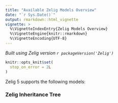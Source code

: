 ```yaml
---
title: "Available Zelig Models Overview"
date: "`r Sys.Date()`"
output: rmarkdown::html_vignette
vignette: >
  %\VignetteIndexEntry{Zelig Models Overview}
  %\VignetteEngine{knitr::rmarkdown}
  %\VignetteEncoding{UTF-8}
---
```

  
*Built using Zelig version `r packageVersion('Zelig')`*
  
```r
knitr::opts_knit$set(
  stop_on_error = 2L
)
```

Zelig 5 supports the following models:

### Zelig Inheritance Tree

<style>
.node {
  cursor: pointer;
}
.node circle {
  fill: #fff;
  stroke: steelblue;
  stroke-width: 1.5px;
}
.node text {
  font: 12px sans-serif;
}
.node tip-text{
  font: 20px sans-serif;
}
.link {
  fill: none;
  stroke: #ccc;
  stroke-width: 1.5px;
}

</style>
<div id="modelsModalWrap">
<script src="_static/d3.v3.min.js"></script>

<script>
var margin = {top: 0, right: 0, bottom: 0, left: 40},
    width = document.documentElement.clientWidth; // or a number, or set to some div
    height = document.documentElement.clientHeight;
    
var i = 0,
    duration = 750,
    root;
var tree = d3.layout.tree()
    .size([height, width]);
var diagonal = d3.svg.diagonal()
    .projection(function(d) { return [d.y, d.x]; });
var svg = d3.select("#modelsModalWrap").append("div").append("svg")
    .attr("width", "1170" )
    .attr("height", height)
  .append("g")
    .attr("transform", "translate(" + margin.left + "," + margin.top + ")");
var nodes = [];
var links = [];
var k = 0;
var dups = [];
var big_tree = [];
var models = [];
var model_index = [];
var urls = {};
d3.select(self.frameElement).style("height", "800px");
BigTree("_static/zelig5models.json", "Core", "zelig5models", function(){
        BigTree("_static/zelig5choicemodels.json", "Choice", "zelig5choicemodels", function() {
                for (var j = big_tree.length; j--;){
                    if (dups.indexOf(big_tree[j]) == -1){
                        dups.push(big_tree[j]);
                        models.push({"name": big_tree[j], "children":[]});
                        model_index.push(big_tree[j])
                    }  else{continue;}
                
                    if (big_tree[j] == "Zelig"){
                        continue;
                    }
                
                    var tgt = model_index.indexOf(big_tree[j]);
                    var src = model_index.indexOf(big_tree[j+1]);
                    models[src].children.push(models[tgt]);
                }
                //     console.log(models);
                
                var flare = ({"name": "Zelig", "children":models[0].children.reverse()});
                root = flare;
                // console.log(flare);
                root.x0 = height / 2;
                root.y0 = 0;
                
                function collapse(d) {
                    if (d.children) {
                        d._children = d.children;
                        d._children.forEach(collapse);
                        d.children = null;
                    }
                }
                
                // root.children.forEach(collapse);
                update(root);
                });
        });
   
// 
// 
function BigTree(url, name, level, callback) {
    d3.json(url, function(z5models) {
            data = z5models;
            for (var key in data[level]) {
                var model = data[level][key];
                var reverse_tree = model.tree;
                urls[data[level][key].tree[0]] = data[level][key]["vignette.url"][0];
                for (var i = 0; i <= reverse_tree.length; i++){
                    if(i==reverse_tree.length) {
                        big_tree.push(name, "Zelig");
                        continue;
                    } else if(reverse_tree[i-1]=="Zelig-bayes" | reverse_tree[i-1]=="Zelig-gee") {
                        continue; // skip current branch if the next branch is Zelig-bayes or Zelig-gee, as this indicates the current branch is the "shortcut" class with multiple inheritance
                    }
                    big_tree.push(reverse_tree[i]);
                }
            }
            callback();
            });
}
function update(source) {
  // Compute the new tree layout.
  var nodes = tree.nodes(root).reverse(),
      links = tree.links(nodes);
  // console.log(nodes);
  // console.log(links);
  // Normalize for fixed-depth.
  nodes.forEach(function(d) { d.y = d.depth * 180; });
  // Update the nodes…
  var node = svg.selectAll("g.node")
      .data(nodes, function(d) { return d.id || (d.id = ++i); });
  // Enter any new nodes at the parent's previous position.
  var nodeEnter = node.enter().append("g")
      .attr("class", "node")
      .attr("transform", function(d) { return "translate(" + source.y0 + "," + source.x0 + ")"; })
     // .on("mouseover", mouseover)
    //  .on("mouseout", mouseout)
      .on("click", click);
  nodeEnter.append("circle")
      .attr("r", 1e-6)
      .style("fill", function(d) { return d._children ? "lightsteelblue" : "#fff"; });
  nodeEnter.append("text")
      .attr("x", function(d) { return d.children || d._children ? -10 : 10; })
      .attr("dy", ".35em")
      .attr("text-anchor", function(d) { return d.children || d._children ? "end" : "start"; })
      .text(function(d) { return d.name; })
      .style("fill-opacity", 1e-6);
  // Transition nodes to their new position.
  var nodeUpdate = node.transition()
      .duration(duration)
      .attr("transform", function(d) { return "translate(" + d.y + "," + d.x + ")"; });
  nodeUpdate.select("circle")
      .attr("r", 4.5)
      .style("fill", function(d) { return d._children ? "lightsteelblue" : "#fff"; });
  nodeUpdate.select("text")
      .style("fill-opacity", 1);
  // Transition exiting nodes to the parent's new position.
  var nodeExit = node.exit().transition()
      .duration(duration)
      .attr("transform", function(d) { return "translate(" + source.y + "," + source.x + ")"; })
      .remove();
  nodeExit.select("circle")
      .attr("r", 1e-6);
  nodeExit.select("text")
      .style("fill-opacity", 1e-6);
  // Update the links…
  var link = svg.selectAll("path.link")
      .data(links, function(d) { return d.target.id; });
  // Enter any new links at the parent's previous position.
  link.enter().insert("path", "g")
      .attr("class", "link")
      .attr("d", function(d) {
        var o = {x: source.x0, y: source.y0};
        return diagonal({source: o, target: o});
      });
  // Transition links to their new position.
  link.transition()
      .duration(duration)
      .attr("d", diagonal);
  // Transition exiting nodes to the parent's new position.
  link.exit().transition()
      .duration(duration)
      .attr("d", function(d) {
        var o = {x: source.x, y: source.y};
        return diagonal({source: o, target: o});
      })
      .remove();
  // Stash the old positions for transition.
  nodes.forEach(function(d) {
    d.x0 = d.x;
    d.y0 = d.y;
  });
}
// Toggle children and redirect to model vignettes on click.
function click(d) {
  if (d.children) {
    d._children = d.children;
    d.children = null;
  } else if (d._children) {
    d.children = d._children;
    d._children = null;
  } else {
      var vignette = urls[d.name];
      var v1 = vignette.substr(0,28);
      var v3 = vignette.substr(29,100);
      var v2 = "/";
      var vignette = v1 + v2 + v3;
      if(vignette.substr(vignette.length-8) == "gee.html") {
          vignette = vignette.substr(0,vignette.length-8) + vignette.substr(vignette.length-8);
      }
      else if(vignette.substr(vignette.length-10) == "bayes.html") {
          vignette = vignette.substr(0,vignette.length-10) + vignette.substr(vignette.length-10);
      }
      window.open(vignette, "_top");
  }
  update(d);
}
function collapse(d) {
  if (d.children) {
    d._children = d.children;
    d._children.forEach(collapse);
    d.children = null;
  }
}
function mouseover(d) {
  if(d.children || d._children){
    // 
  } else {
    d3.select(this)
    .append("text")
        .attr("class", "hover")
        .attr('transform', function(d){ 
            return 'translate(5,-10)';
        })
        .text("Click model for docs");
    }
}
// Toggle children on click.
function mouseout(d) {
    d3.select(this).select("text.hover").remove();
}
var findNodeIndex = function(nodeName) {
  for (var i in nodes) {
    if(nodes[i]["name"] === nodeName) {return nodes[i]["id"];}
  };
}
var findNode = function(nodeName) {
    for (var i in nodes) {if (nodes[i]["name"] === nodeName) return nodes[i]};
}
// functions called by buttons
function forceSwitch() {
    forcetoggle = !forcetoggle;
}
function newtab() {
    var win = window.open("http://datascience.iq.harvard.edu/zelig");
    win.focus();
}
</script>

</div>
